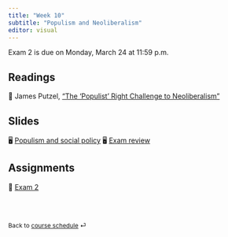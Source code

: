 ```yaml
---
title: "Week 10"
subtitle: "Populism and Neoliberalism"
editor: visual
---
```


::: callout-important
Exam 2 is due on Monday, March 24 at 11:59 p.m.
:::

## Readings

📖 James Putzel, ["The 'Populist' Right Challenge to
Neoliberalism"](https://onlinelibrary-wiley-com.proxygw.wrlc.org/doi/full/10.1111/dech.12578)

## Slides

🖥️ [Populism and social policy](/slides/lecture-8.1.html) 🖥️ [Exam
review](/slides/lecture-8.2.html)

## Assignments

📘 [Exam
2](https://blackboard.gwu.edu/webapps/blackboard/content/listContentEditable.jsp?course_id=_380501_1&content_id=_12817116_1&mode=reset)

<br><br>

::: {style="font-size: 0.875em;"}
Back to [course schedule](/ "Course schedule") ⏎
:::

